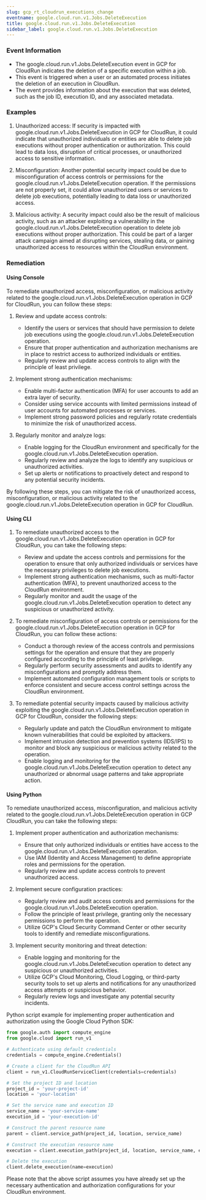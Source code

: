 ```yaml
--- 
slug: gcp_rt_cloudrun_executions_change
eventname: google.cloud.run.v1.Jobs.DeleteExecution
title: google.cloud.run.v1.Jobs.DeleteExecution
sidebar_label: google.cloud.run.v1.Jobs.DeleteExecution
---
```

                       
### Event Information

- The google.cloud.run.v1.Jobs.DeleteExecution event in GCP for CloudRun indicates the deletion of a specific execution within a job.
- This event is triggered when a user or an automated process initiates the deletion of an execution in CloudRun.
- The event provides information about the execution that was deleted, such as the job ID, execution ID, and any associated metadata.


### Examples

1. Unauthorized access: If security is impacted with google.cloud.run.v1.Jobs.DeleteExecution in GCP for CloudRun, it could indicate that unauthorized individuals or entities are able to delete job executions without proper authentication or authorization. This could lead to data loss, disruption of critical processes, or unauthorized access to sensitive information.

2. Misconfiguration: Another potential security impact could be due to misconfiguration of access controls or permissions for the google.cloud.run.v1.Jobs.DeleteExecution operation. If the permissions are not properly set, it could allow unauthorized users or services to delete job executions, potentially leading to data loss or unauthorized access.

3. Malicious activity: A security impact could also be the result of malicious activity, such as an attacker exploiting a vulnerability in the google.cloud.run.v1.Jobs.DeleteExecution operation to delete job executions without proper authorization. This could be part of a larger attack campaign aimed at disrupting services, stealing data, or gaining unauthorized access to resources within the CloudRun environment.

### Remediation

#### Using Console

To remediate unauthorized access, misconfiguration, or malicious activity related to the google.cloud.run.v1.Jobs.DeleteExecution operation in GCP for CloudRun, you can follow these steps:

1. Review and update access controls: 
   - Identify the users or services that should have permission to delete job executions using the google.cloud.run.v1.Jobs.DeleteExecution operation.
   - Ensure that proper authentication and authorization mechanisms are in place to restrict access to authorized individuals or entities.
   - Regularly review and update access controls to align with the principle of least privilege.

2. Implement strong authentication mechanisms:
   - Enable multi-factor authentication (MFA) for user accounts to add an extra layer of security.
   - Consider using service accounts with limited permissions instead of user accounts for automated processes or services.
   - Implement strong password policies and regularly rotate credentials to minimize the risk of unauthorized access.

3. Regularly monitor and analyze logs:
   - Enable logging for the CloudRun environment and specifically for the google.cloud.run.v1.Jobs.DeleteExecution operation.
   - Regularly review and analyze the logs to identify any suspicious or unauthorized activities.
   - Set up alerts or notifications to proactively detect and respond to any potential security incidents.

By following these steps, you can mitigate the risk of unauthorized access, misconfiguration, or malicious activity related to the google.cloud.run.v1.Jobs.DeleteExecution operation in GCP for CloudRun.

#### Using CLI

1. To remediate unauthorized access to the google.cloud.run.v1.Jobs.DeleteExecution operation in GCP for CloudRun, you can take the following steps:
   - Review and update the access controls and permissions for the operation to ensure that only authorized individuals or services have the necessary privileges to delete job executions.
   - Implement strong authentication mechanisms, such as multi-factor authentication (MFA), to prevent unauthorized access to the CloudRun environment.
   - Regularly monitor and audit the usage of the google.cloud.run.v1.Jobs.DeleteExecution operation to detect any suspicious or unauthorized activity.

2. To remediate misconfiguration of access controls or permissions for the google.cloud.run.v1.Jobs.DeleteExecution operation in GCP for CloudRun, you can follow these actions:
   - Conduct a thorough review of the access controls and permissions settings for the operation and ensure that they are properly configured according to the principle of least privilege.
   - Regularly perform security assessments and audits to identify any misconfigurations and promptly address them.
   - Implement automated configuration management tools or scripts to enforce consistent and secure access control settings across the CloudRun environment.

3. To remediate potential security impacts caused by malicious activity exploiting the google.cloud.run.v1.Jobs.DeleteExecution operation in GCP for CloudRun, consider the following steps:
   - Regularly update and patch the CloudRun environment to mitigate known vulnerabilities that could be exploited by attackers.
   - Implement intrusion detection and prevention systems (IDS/IPS) to monitor and block any suspicious or malicious activity related to the operation.
   - Enable logging and monitoring for the google.cloud.run.v1.Jobs.DeleteExecution operation to detect any unauthorized or abnormal usage patterns and take appropriate action.

#### Using Python

To remediate unauthorized access, misconfiguration, and malicious activity related to the google.cloud.run.v1.Jobs.DeleteExecution operation in GCP CloudRun, you can take the following steps:

1. Implement proper authentication and authorization mechanisms:
   - Ensure that only authorized individuals or entities have access to the google.cloud.run.v1.Jobs.DeleteExecution operation.
   - Use IAM (Identity and Access Management) to define appropriate roles and permissions for the operation.
   - Regularly review and update access controls to prevent unauthorized access.

2. Implement secure configuration practices:
   - Regularly review and audit access controls and permissions for the google.cloud.run.v1.Jobs.DeleteExecution operation.
   - Follow the principle of least privilege, granting only the necessary permissions to perform the operation.
   - Utilize GCP's Cloud Security Command Center or other security tools to identify and remediate misconfigurations.

3. Implement security monitoring and threat detection:
   - Enable logging and monitoring for the google.cloud.run.v1.Jobs.DeleteExecution operation to detect any suspicious or unauthorized activities.
   - Utilize GCP's Cloud Monitoring, Cloud Logging, or third-party security tools to set up alerts and notifications for any unauthorized access attempts or suspicious behavior.
   - Regularly review logs and investigate any potential security incidents.

Python script example for implementing proper authentication and authorization using the Google Cloud Python SDK:

```python
from google.auth import compute_engine
from google.cloud import run_v1

# Authenticate using default credentials
credentials = compute_engine.Credentials()

# Create a client for the CloudRun API
client = run_v1.CloudRunServiceClient(credentials=credentials)

# Set the project ID and location
project_id = 'your-project-id'
location = 'your-location'

# Set the service name and execution ID
service_name = 'your-service-name'
execution_id = 'your-execution-id'

# Construct the parent resource name
parent = client.service_path(project_id, location, service_name)

# Construct the execution resource name
execution = client.execution_path(project_id, location, service_name, execution_id)

# Delete the execution
client.delete_execution(name=execution)
```

Please note that the above script assumes you have already set up the necessary authentication and authorization configurations for your CloudRun environment.


 